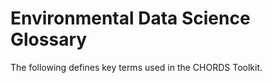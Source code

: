 # Environmental Data Science Glossary

The following defines key terms used in the CHORDS Toolkit.





